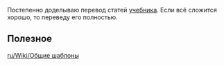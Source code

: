 Постепенно доделываю перевод статей [[ru/Manual/Tutorial/Main Page|учебника]]. Если всё сложится хорошо, то переведу его полностью.

== Полезное ==
[[ru/Wiki/Общие шаблоны]]

